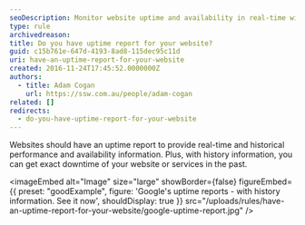 ```yaml
---
seoDescription: Monitor website uptime and availability in real-time with a detailed history of performance and downtime.
type: rule
archivedreason:
title: Do you have uptime report for your website?
guid: c15b761e-647d-4193-8ad8-115dec95c11d
uri: have-an-uptime-report-for-your-website
created: 2016-11-24T17:45:52.0000000Z
authors:
  - title: Adam Cogan
    url: https://ssw.com.au/people/adam-cogan
related: []
redirects:
  - do-you-have-uptime-report-for-your-website
---
```


Websites should have an uptime report to provide real-time and historical performance and availability information.
Plus, with history information, you can get exact downtime of your website or services in the past.

<imageEmbed
  alt="Image"
  size="large"
  showBorder={false}
  figureEmbed={{
    preset: "goodExample",
    figure: 'Google\'s uptime reports - with history information.        See it now',
    shouldDisplay: true
  }}
  src="/uploads/rules/have-an-uptime-report-for-your-website/google-uptime-report.jpg"
/>